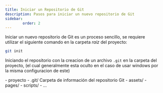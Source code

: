```yaml
---
title: Iniciar un Repositorio de Git
description: Pasos para iniciar un nuevo repositorio de Git
sidebar:
        order: 2
---
```


Iniciar un nuevo repositorio de Git es un proceso sencillo, se requiere utilizar el siguiente comando en la carpeta 
*raiz* del proyecto:

```bash 
git init
```

Iniciando el repositorio con la creacion de un archivo `.git` en la carpeta del proyecto,
(el cual generalmente esta oculto en el caso de usar windows por la misma configuracion de este)

<FileTree>
- proyecto
    - .git/  Carpeta de información del repositorio Git
    - assets/
    - pages/
    - scripts/
    - ...

</FileTree>

